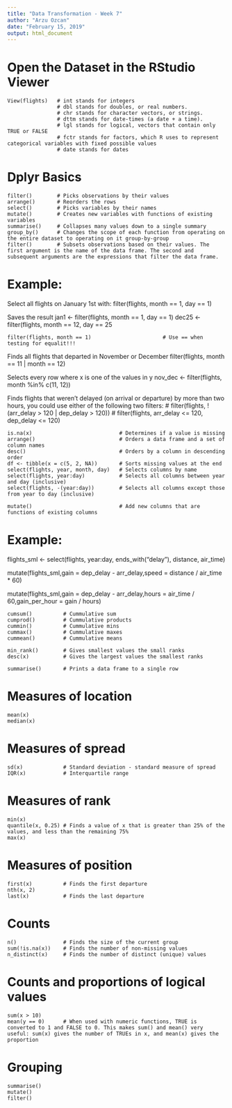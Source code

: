 ```yaml
---
title: "Data Transformation - Week 7"
author: "Arzu Ozcan"
date: "February 15, 2019"
output: html_document
---
```




# Open the Dataset in the RStudio Viewer
```
View(flights)   # int stands for integers
                # dbl stands for doubles, or real numbers.
                # chr stands for character vectors, or strings.
                # dttm stands for date-times (a date + a time).
                # lgl stands for logical, vectors that contain only TRUE or FALSE
                # fctr stands for factors, which R uses to represent categorical variables with fixed possible values
                # date stands for dates
```               
                
# Dplyr Basics
```
filter()        # Picks observations by their values
arrange()       # Reorders the rows
select()        # Picks variables by their names
mutate()        # Creates new variables with functions of existing variables
summarise()     # Collapses many values down to a single summary
group_by()      # Changes the scope of each function from operating on the entire dataset to operating on it group-by-group
filter()        # Subsets observations based on their values. The first argument is the name of the data frame. The second and subsequent arguments are the expressions that filter the data frame. 
```
# Example: 
Select all flights on January 1st with:
filter(flights, month == 1, day == 1)

Saves the result
jan1 <- filter(flights, month == 1, day == 1) 
dec25 <- filter(flights, month == 12, day == 25

```
filter(flights, month == 1)                       # Use == when testing for equalit!!! 
```
Finds all flights that departed in November or December
filter(flights, month == 11 | month == 12)  

Selects every row where x is one of the values in y
nov_dec <- filter(flights, month %in% c(11, 12))  

Finds flights that weren't delayed (on arrival or departure) by more than two hours, you could use either of the following two filters:
# filter(flights, !(arr_delay > 120 | dep_delay > 120))
# filter(flights, arr_delay <= 120, dep_delay <= 120)

```
is.na(x)                            # Determines if a value is missing
arrange()                           # Orders a data frame and a set of column names
desc()                              # Orders by a column in descending order
df <- tibble(x = c(5, 2, NA))       # Sorts missing values at the end
select(flights, year, month, day)   # Selects columns by name
select(flights, year:day)           # Selects all columns between year and day (inclusive)
select(flights, -(year:day))        # Selects all columns except those from year to day (inclusive)

mutate()                            # Add new columns that are functions of existing columns
```

# Example:
flights_sml <- select(flights, year:day, ends_with("delay"), distance, air_time)

mutate(flights_sml,gain = dep_delay - arr_delay,speed = distance / air_time * 60)

mutate(flights_sml,gain = dep_delay - arr_delay,hours = air_time / 60,gain_per_hour = gain / hours)

```
cumsum()          # Cummulative sum
cumprod()         # Cummulative products
cummin()          # Cummulative mins
cummax()          # Cummulative maxes
cummean()         # Cummulative means

min_rank()        # Gives smallest values the small ranks
desc(x)           # Gives the largest values the smallest ranks

summarise()       # Prints a data frame to a single row
```

# Measures of location
```
mean(x)
median(x)
```

# Measures of spread
```
sd(x)             # Standard deviation - standard measure of spread
IQR(x)            # Interquartile range
```

# Measures of rank
```
min(x)
quantile(x, 0.25) # Finds a value of x that is greater than 25% of the values, and less than the remaining 75%
max(x) 
```

# Measures of position
```
first(x)          # Finds the first departure
nth(x, 2)
last(x)           # Finds the last departure
```

# Counts
```
n()               # Finds the size of the current group
sum(!is.na(x))    # Finds the number of non-missing values
n_distinct(x)     # Finds the number of distinct (unique) values
```

# Counts and proportions of logical values
```
sum(x > 10)
mean(y == 0)      # When used with numeric functions, TRUE is converted to 1 and FALSE to 0. This makes sum() and mean() very useful: sum(x) gives the number of TRUEs in x, and mean(x) gives the proportion
```

# Grouping
```
summarise()
mutate()
filter()
```


